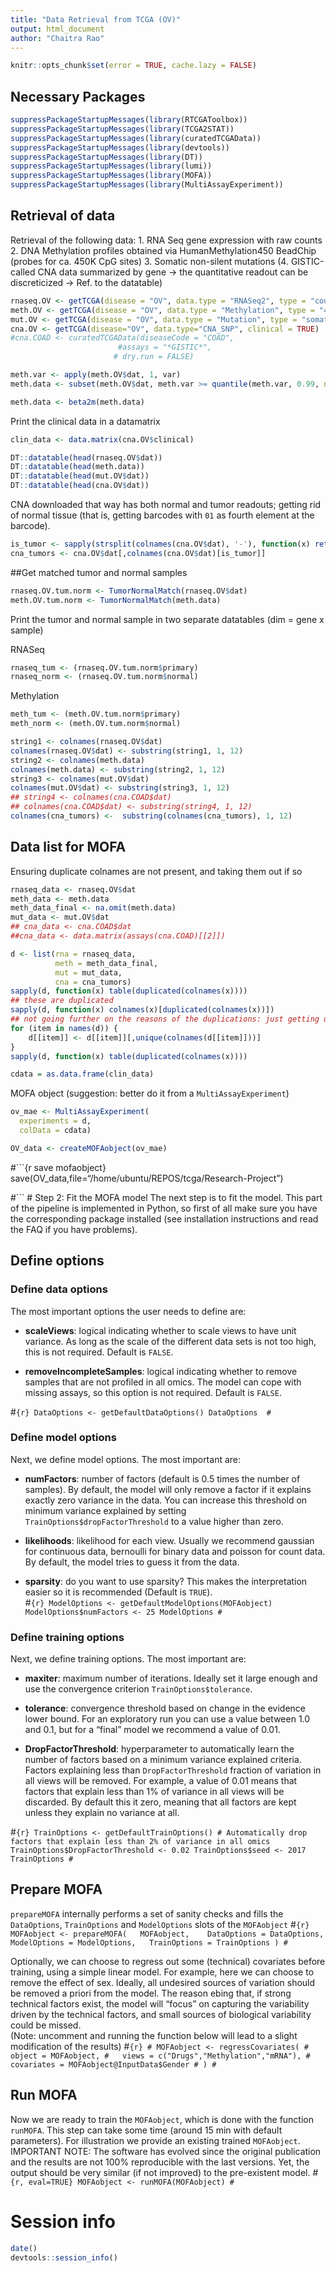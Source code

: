 ```yaml
---
title: "Data Retrieval from TCGA (OV)"
output: html_document
author: "Chaitra Rao"
---
```


```r
knitr::opts_chunk$set(error = TRUE, cache.lazy = FALSE)
```

## Necessary Packages

```r
suppressPackageStartupMessages(library(RTCGAToolbox))
suppressPackageStartupMessages(library(TCGA2STAT))
suppressPackageStartupMessages(library(curatedTCGAData))
suppressPackageStartupMessages(library(devtools))
suppressPackageStartupMessages(library(DT))
suppressPackageStartupMessages(library(lumi))
suppressPackageStartupMessages(library(MOFA))
suppressPackageStartupMessages(library(MultiAssayExperiment))
```

## Retrieval of data

Retrieval of the following data:
1. RNA Seq gene expression with raw counts
2. DNA Methylation profiles obtained via HumanMethylation450 BeadChip (probes for ca. 450K CpG sites)
3. Somatic non-silent mutations
(4. GISTIC-called CNA data summarized by gene -> the quantitative readout can be discreticized -> Ref. to the datatable)


```r
rnaseq.OV <- getTCGA(disease = "OV", data.type = "RNASeq2", type = "count")
meth.OV <- getTCGA(disease = "OV", data.type = "Methylation", type = "450K")
mut.OV <- getTCGA(disease = "OV", data.type = "Mutation", type = "somatic")
cna.OV <- getTCGA(disease="OV", data.type="CNA_SNP", clinical = TRUE)
#cna.COAD <- curatedTCGAData(diseaseCode = "COAD",
                        #assays = "*GISTIC*",
                       # dry.run = FALSE)
```

```r
meth.var <- apply(meth.OV$dat, 1, var)
meth.data <- subset(meth.OV$dat, meth.var >= quantile(meth.var, 0.99, na.rm=T) & !is.na(meth.var))

```

```r
meth.data <- beta2m(meth.data)
```

Print the clinical data in a datamatrix

```r
clin_data <- data.matrix(cna.OV$clinical)
```


```r
DT::datatable(head(rnaseq.OV$dat))
DT::datatable(head(meth.data))
DT::datatable(head(mut.OV$dat))
DT::datatable(head(cna.OV$dat))
```

CNA downloaded that way has both normal and tumor readouts; getting rid of normal tissue (that is, getting barcodes with `01` as fourth element at the barcode).

```r
is_tumor <- sapply(strsplit(colnames(cna.OV$dat), '-'), function(x) return(grepl('^01', x[4])))
cna_tumors <- cna.OV$dat[,colnames(cna.OV$dat)[is_tumor]]
```

##Get matched tumor and normal samples

```r
rnaseq.OV.tum.norm <- TumorNormalMatch(rnaseq.OV$dat)
meth.OV.tum.norm <- TumorNormalMatch(meth.data)
```

Print the tumor and normal sample in two separate datatables (dim = gene x sample)

RNASeq
```r
rnaseq_tum <- (rnaseq.OV.tum.norm$primary)
rnaseq_norm <- (rnaseq.OV.tum.norm$normal)
```

Methylation
```r
meth_tum <- (meth.OV.tum.norm$primary)
meth_norm <- (meth.OV.tum.norm$normal)
```

```r
string1 <- colnames(rnaseq.OV$dat)
colnames(rnaseq.OV$dat) <- substring(string1, 1, 12)
string2 <- colnames(meth.data)
colnames(meth.data) <- substring(string2, 1, 12)
string3 <- colnames(mut.OV$dat)
colnames(mut.OV$dat) <- substring(string3, 1, 12)
## string4 <- colnames(cna.COAD$dat)
## colnames(cna.COAD$dat) <- substring(string4, 1, 12)
colnames(cna_tumors) <-  substring(colnames(cna_tumors), 1, 12)

```

## Data list for MOFA

Ensuring duplicate colnames are not present, and taking them out if so

```r
rnaseq_data <- rnaseq.OV$dat
meth_data <- meth.data
meth_data_final <- na.omit(meth.data)
mut_data <- mut.OV$dat
## cna_data <- cna.COAD$dat
##cna_data <- data.matrix(assays(cna.COAD)[[2]])

```

```r
d <- list(rna = rnaseq_data,
          meth = meth_data_final,
          mut = mut_data,
          cna = cna_tumors)
sapply(d, function(x) table(duplicated(colnames(x))))
## these are duplicated
sapply(d, function(x) colnames(x)[duplicated(colnames(x))])
## not going further on the reasons of the duplications: just getting unique stuff
for (item in names(d)) {
    d[[item]] <- d[[item]][,unique(colnames(d[[item]]))]
}
sapply(d, function(x) table(duplicated(colnames(x))))
```

```r
cdata = as.data.frame(clin_data)


```

MOFA object (suggestion: better do it from a `MultiAssayExperiment`)

```r
ov_mae <- MultiAssayExperiment(
  experiments = d, 
  colData = cdata)

OV_data <- createMOFAobject(ov_mae)

```

#```{r save mofaobject}
save(OV_data,file="/home/ubuntu/REPOS/tcga/Research-Project")

#```
# Step 2: Fit the MOFA model
The next step is to fit the model. 
This part of the pipeline is implemented in Python, so first of all make sure you have the corresponding package installed (see installation instructions and read the FAQ if you have problems).

## Define options

### Define data options
The most important options the user needs to define are:  

* **scaleViews**: logical indicating whether to scale views to have unit variance. As long as the scale of the different data sets is not too high, this is not required. Default is `FALSE`.  

* **removeIncompleteSamples**: logical indicating whether to remove samples that are not profiled in all omics. The model can cope with missing assays, so this option is not required. Default is `FALSE`.  

#```{r}
DataOptions <- getDefaultDataOptions()
DataOptions 
#```

### Define model options
Next, we define model options. The most important are:  

* **numFactors**: number of factors (default is 0.5 times the number of samples). By default, the model will only remove a factor if it explains exactly zero variance in the data. You can increase this threshold on minimum variance explained by setting `TrainOptions$dropFactorThreshold` to a value higher than zero.  

* **likelihoods**: likelihood for each view. Usually we recommend gaussian for continuous data, bernoulli for binary data and poisson for count data. By default, the model tries to guess it from the data.  

* **sparsity**: do you want to use sparsity? This makes the interpretation easier so it is recommended (Default is `TRUE`).  
#```{r}
ModelOptions <- getDefaultModelOptions(MOFAobject)
ModelOptions$numFactors <- 25
ModelOptions
#```

### Define training options
Next, we define training options. The most important are:  

* **maxiter**: maximum number of iterations. Ideally set it large enough and use the convergence criterion `TrainOptions$tolerance`.  

* **tolerance**: convergence threshold based on change in the evidence lower bound. For an exploratory run you can use a value between 1.0 and 0.1, but for a "final" model we recommend a value of 0.01.  

* **DropFactorThreshold**: hyperparameter to automatically learn the number of factors based on a minimum variance explained criteria. Factors explaining less than `DropFactorThreshold` fraction of variation in all views will be removed. For example, a value of 0.01 means that factors that explain less than 1\% of variance in all views will be discarded. By default this it zero, meaning that all factors are kept unless they explain no variance at all.  

#```{r}
TrainOptions <- getDefaultTrainOptions()
# Automatically drop factors that explain less than 2% of variance in all omics
TrainOptions$DropFactorThreshold <- 0.02
TrainOptions$seed <- 2017
TrainOptions
#```

## Prepare MOFA
`prepareMOFA` internally performs a set of sanity checks and fills the `DataOptions`, `TrainOptions` and `ModelOptions` slots of the `MOFAobject`
#```{r}
MOFAobject <- prepareMOFA(
  MOFAobject, 
  DataOptions = DataOptions,
  ModelOptions = ModelOptions,
  TrainOptions = TrainOptions
)
#```

Optionally, we can choose to regress out some (technical) covariates before training, using a simple linear model. For example, here we can choose to remove the effect of sex. Ideally, all undesired sources of variation should be removed a priori from the model. The reason ebing that, if strong technical factors exist, the model will "focus" on capturing the variability driven by the technical factors, and small sources of biological variability could be missed.  
(Note: uncomment and running the function below will lead to a slight modification of the results)
#```{r}
# MOFAobject <- regressCovariates(
#   object = MOFAobject,
#   views = c("Drugs","Methylation","mRNA"),
#   covariates = MOFAobject@InputData$Gender
# )
#```

## Run MOFA
Now we are ready to train the `MOFAobject`, which is done with the function `runMOFA`. This step can take some time (around 15 min with default parameters). For illustration we provide an existing trained `MOFAobject`.  
IMPORTANT NOTE: The software has evolved since the original publication and the results are not 100% reproducible with the last versions. Yet, the output should be very similar (if not improved) to the pre-existent model.
#```{r, eval=TRUE}
MOFAobject <- runMOFA(MOFAobject)
#```









# Session info

```r
date()
devtools::session_info()
```
